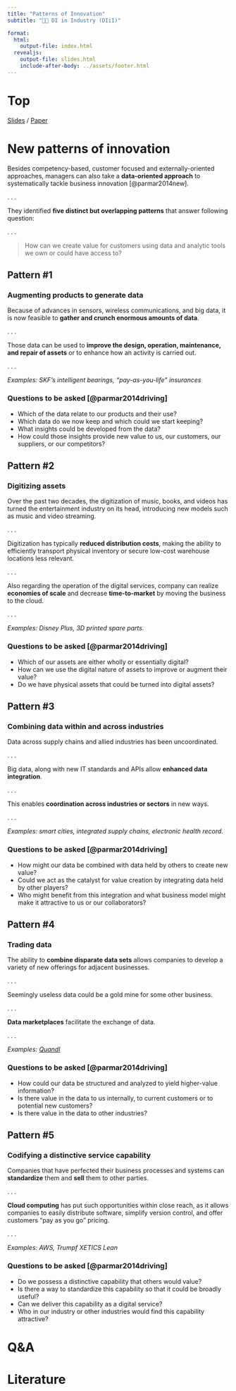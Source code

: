 ```yaml
---
title: "Patterns of Innovation"  
subtitle: "🧑‍🔬 DI in Industry (DIiI)"

format: 
  html:
    output-file: index.html
  revealjs:
    output-file: slides.html 
    include-after-body: ../assets/footer.html
---
```


# Top {visibility="hidden" .slide-link-hidden .unlisted}
[Slides](slides.html) / 
[Paper](assets/2014_ParmarEtal_NewPatternsOfInnovation.pdf)

# New patterns of innovation {background-color=lightgrey background-image="images/bg.jpeg"}

Besides competency-based, customer focused and externally-oriented approaches, managers can also take a __data-oriented approach__ to systematically tackle business innovation [@parmar2014new].

. . .

They identified __five distinct but overlapping patterns__ that answer following question:

. . .

>How can we create value for customers using data and analytic tools we own or could have access to?

## Pattern #1

### Augmenting products to generate data

Because of advances in sensors, wireless communications, and big data, it is now feasible to __gather and crunch enormous amounts of data__.

. . .

Those data can be used to __improve the design, operation, maintenance, and repair of assets__ or to enhance how an activity is carried out.

. . . 

*Examples: SKF’s intelligent bearings, "pay-as-you-life" insurances*

:::{.notes}
:::{.callout-note}
### Questions to be asked [@parmar2014driving]

- Which of the data relate to our products and their use?
- Which data do we now keep and which could we start keeping?
- What insights could be developed from the data?
- How could those insights provide new value to us, our customers, our suppliers, or our competitors?
:::
:::

## Pattern #2

### Digitizing assets

Over the past two decades, the digitization of music, books, and videos has turned the entertainment industry on its head, introducing new models such as music and video streaming.

. . .

Digitization has typically __reduced distribution costs__, making the ability to efficiently transport physical inventory or secure low-cost warehouse locations less relevant.

. . .

Also regarding the operation of the digital services, company can realize __economies of scale__ and decrease __time-to-market__ by moving the business to the cloud.

. . . 

*Examples: Disney Plus, 3D printed spare parts.*

:::{.notes}
:::{.callout-note}
### Questions to be asked [@parmar2014driving]

- Which of our assets are either wholly or essentially digital?
- How can we use the digital nature of assets to improve or augment their value?
- Do we have physical assets that could be turned into digital assets?
:::
:::

## Pattern #3 

### Combining data within and across industries

Data across supply chains and allied industries has been uncoordinated.

. . .

Big data, along with new IT standards and APIs allow __enhanced data integration__.

. . .

This enables __coordination across industries or sectors__ in new ways.

. . .

*Examples: smart cities, integrated supply chains, electronic health record.*

:::{.notes}
:::{.callout-note}
### Questions to be asked [@parmar2014driving]

- How might our data be combined with data held by others to create new value?
- Could we act as the catalyst for value creation by integrating data held by other players?
- Who might benefit from this integration and what business model might make it attractive to us or our collaborators?
:::
:::

## Pattern #4

### Trading data

The ability to __combine disparate data sets__ allows companies to develop a variety of new offerings for adjacent businesses.

. . .

Seemingly useless data could be a gold mine for some other business.

. . . 

__Data marketplaces__ facilitate the exchange of data.

. . .

*Examples: [Quandl](https://demo.quandl.com/monetize-data)*

:::{.notes}
:::{.callout-note}
### Questions to be asked [@parmar2014driving]

- How could our data be structured and analyzed to yield higher-value information?
- Is there value in the data to us internally, to current customers or to potential new customers?
- Is there value in the data to other industries?
:::
:::

## Pattern #5

### Codifying a distinctive service capability

Companies that have perfected their business processes and systems can __standardize__ them and __sell__ them to other parties.

. . .

__Cloud computing__ has put such opportunities within close reach, as it allows companies to easily distribute software, simplify version control, and offer customers "pay as you go" pricing.

. . .

*Examples: AWS, Trumpf XETICS Lean*

:::{.notes}
:::{.callout-note}
### Questions to be asked [@parmar2014driving]

- Do we possess a distinctive capability that others would value?
- Is there a way to standardize this capability so that it could be broadly useful?
- Can we deliver this capability as a digital service?
- Who in our industry or other industries would find this capability attractive?
:::
:::

# Q&A {.html-hidden .unlisted background-color=black}


::: {#refs}
# Literature {visibility="hidden"}
:::